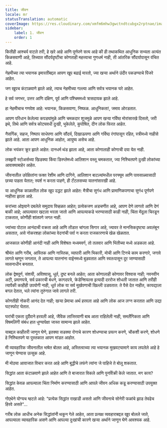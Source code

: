 ```yaml
---
title: जीवन
locale: mr
statusTranslation: automatic
coverImage: https://res.cloudinary.com/xmfm6mhw3gwctndtcubgx2rptnae/image/upload/v1741354419/small_cover_la_gran_rebelion_28716e29d2.webp
sidebar:
    label: 1. जीवन
    order: 1
---
```

कितीही आश्चर्य वाटले तरी, हे खरे आहे आणि पूर्णपणे सत्य आहे की ही तथाकथित आधुनिक सभ्यता अत्यंत किळसवाणी आहे, तिच्यात सौंदर्यदृष्टीचा कोणताही महत्त्वाचा गुणधर्म नाही, ती आंतरिक सौंदर्यापासून वंचित आहे.

नेहमीच्या त्या भयानक इमारतींबद्दल आपण खूप बढाई मारतो, ज्या खऱ्या अर्थाने उंदीर पकडण्याचे पिंजरे आहेत.

जग खूपच कंटाळवाणे झाले आहे, त्याच नेहमीच्या गल्ल्या आणि सर्वत्र भयानक घरे आहेत.

हे सर्व जगभर, उत्तर आणि दक्षिण, पूर्व आणि पश्चिममध्ये त्रासदायक झाले आहे.

हा नेहमीचाच गणवेश आहे: भयानक, किळसवाणा, निष्फळ. आधुनिकता!, जमाव ओरडतात.

आपण परिधान केलेल्या कपड्यांमुळे आणि चमकदार शूजमुळे आपण खऱ्या गर्विष्ठ मोरांसारखे दिसतो, जरी इथे, तिथे आणि सर्वत्र कोट्यवधी दुःखी, भुकेलेले, कुपोषित, दीन लोक फिरत आहेत.

नैसर्गिक, सहज, निष्पाप साधेपणा आणि सौंदर्य, दिखाऊपणा आणि गर्विष्ठ रंगांपासून रहित, स्त्रीमध्ये नाहीसे झाले आहे. आता आपण आधुनिक आहोत, आयुष्य असेच आहे.

लोक भयंकर क्रूर झाले आहेत: दानधर्म थंड झाला आहे, आता कोणालाही कोणाची दया येत नाही.

लक्झरी स्टोअर्सच्या खिडक्या किंवा डिस्प्लेमध्ये आलिशान वस्तू चमकतात, ज्या निश्चितपणे दुःखी लोकांच्या आवाक्याबाहेर आहेत.

जीवनातील उपेक्षितांना फक्त रेशीम आणि दागिने, आलिशान बाटल्यांमधील परफ्यूम आणि पावसाळ्यासाठी छत्र्या पाहता येतात; स्पर्श न करता पाहणे, ही टँटलसच्या यातनांसारखी आहे.

या आधुनिक काळातील लोक खूप उद्धट झाले आहेत: मैत्रीचा सुगंध आणि प्रामाणिकपणाचा सुगंध पूर्णपणे नाहीसा झाला आहे.

करांच्या ओझ्याने दबलेले समुदाय विव्हळत आहेत; प्रत्येकजण अडचणीत आहे, आपण देणे लागतो आणि देणं बाकी आहे; आपल्यावर खटला भरला जातो आणि आपल्याकडे भरण्यासाठी काही नाही, चिंता मेंदूला चिरडून टाकतात, कोणीही शांतपणे जगत नाही.

ज्यांच्या पोटात आनंदाची वक्रता आहे आणि तोंडात चांगला सिगार आहे, ज्यावर ते मानसिकदृष्ट्या अवलंबून असतात, असे नोकरशहा लोकांच्या वेदनांची पर्वा न करता राजकारणाचे खेळ खेळतात.

आजकाल कोणीही आनंदी नाही आणि विशेषतः मध्यमवर्ग, तो तलवार आणि भिंतीच्या मध्ये अडकला आहे.

श्रीमंत आणि गरीब, आस्तिक आणि नास्तिक, व्यापारी आणि भिकारी, मोची आणि टिनचे काम करणारे, जगावे लागते म्हणून जगतात, ते आपल्या यातनांना वाईनमध्ये बुडवतात आणि स्वतःपासून दूर जाण्यासाठी व्यसनाधीन बनतात.

लोक द्वेषपूर्ण, संशयी, अविश्‍वासू, धूर्त, दुष्ट बनले आहेत; आता कोणालाही कोणावर विश्वास नाही; नवनवीन अटी, प्रमाणपत्रे, सर्व प्रकारची बंधने, कागदपत्रे, क्रेडेन्शियल्स इत्यादी दररोज शोधली जातात आणि तरीही त्यापैकी काहीही उपयोगी नाही, धूर्त लोक या सर्व मूर्खपणाची खिल्ली उडवतात: ते पैसे देत नाहीत, कायद्याला बगल देतात, भले त्यांना तुरुंगात जावे लागले तरी.

कोणतीही नोकरी आनंद देत नाही; खऱ्या प्रेमाचा अर्थ हरवला आहे आणि लोक आज लग्न करतात आणि उद्या घटस्फोट घेतात.

घरांची एकता दुर्दैवाने हरवली आहे, जैविक लाजिरवाणी बाब आता राहिलेली नाही, समलैंगिकता आणि विषमलिंगी संबंध हात धुण्यापेक्षा जास्त सामान्य झाले आहेत.

याबद्दल काहीतरी जाणून घेणे, इतक्या सडक्या रोगाचे कारण शोधण्याचा प्रयत्न करणे, चौकशी करणे, शोधणे हे निश्चितपणे या पुस्तकात आपण मांडत आहोत.

मी व्यावहारिक जीवनातील भाषेत बोलत आहे, अस्तित्वाच्या त्या भयानक मुखवट्यामागे काय लपलेले आहे हे जाणून घेण्यास उत्सुक आहे.

मी मोठ्या आवाजात विचार करत आहे आणि बुद्धीचे लफंगे त्यांना जे पाहिजे ते बोलू शकतात.

सिद्धांत आता कंटाळवाणे झाले आहेत आणि ते बाजारात विकले आणि पुनर्विक्री केले जातात. मग काय?

सिद्धांत केवळ आपल्याला चिंता निर्माण करण्यासाठी आणि आपले जीवन अधिक कडू करण्यासाठी उपयुक्त आहेत.

गोएथेने योग्यच म्हटले आहे: "प्रत्येक सिद्धांत राखाडी असतो आणि जीवनाचे सोनेरी फळांचे झाड तेवढेच हिरवे असते"...

गरीब लोक आधीच अनेक सिद्धांतांनी थकून गेले आहेत, आता प्रत्यक्ष व्यवहाराबद्दल खूप बोलले जाते, आपल्याला व्यावहारिक असणे आणि आपल्या दुःखांची कारणे खऱ्या अर्थाने जाणून घेणे आवश्यक आहे.

